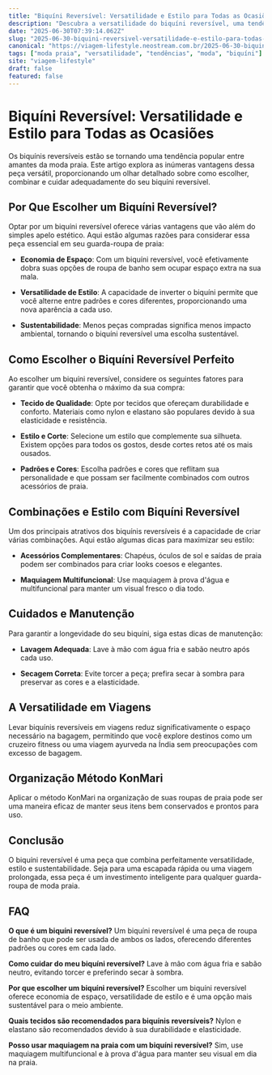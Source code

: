 ```yaml
---
title: "Biquíni Reversível: Versatilidade e Estilo para Todas as Ocasiões"
description: "Descubra a versatilidade do biquíni reversível, uma tendência que combina estilo e praticidade. Saiba como escolher, combinar e cuidar dessa peça essencial."
date: "2025-06-30T07:39:14.062Z"
slug: "2025-06-30-biquini-reversivel-versatilidade-e-estilo-para-todas-as-ocasioes"
canonical: "https://viagem-lifestyle.neostream.com.br/2025-06-30-biquini-reversivel-versatilidade-e-estilo-para-todas-as-ocasioes"
tags: ["moda praia", "versatilidade", "tendências", "moda", "biquíni"]
site: "viagem-lifestyle"
draft: false
featured: false
---
```


# Biquíni Reversível: Versatilidade e Estilo para Todas as Ocasiões

Os biquínis reversíveis estão se tornando uma tendência popular entre amantes da moda praia. Este artigo explora as inúmeras vantagens dessa peça versátil, proporcionando um olhar detalhado sobre como escolher, combinar e cuidar adequadamente do seu biquíni reversível.

## Por Que Escolher um Biquíni Reversível?

Optar por um biquíni reversível oferece várias vantagens que vão além do simples apelo estético. Aqui estão algumas razões para considerar essa peça essencial em seu guarda-roupa de praia:

- **Economia de Espaço**: Com um biquíni reversível, você efetivamente dobra suas opções de roupa de banho sem ocupar espaço extra na sua mala.

- **Versatilidade de Estilo**: A capacidade de inverter o biquíni permite que você alterne entre padrões e cores diferentes, proporcionando uma nova aparência a cada uso.

- **Sustentabilidade**: Menos peças compradas significa menos impacto ambiental, tornando o biquíni reversível uma escolha sustentável.

## Como Escolher o Biquíni Reversível Perfeito

Ao escolher um biquíni reversível, considere os seguintes fatores para garantir que você obtenha o máximo da sua compra:

- **Tecido de Qualidade**: Opte por tecidos que ofereçam durabilidade e conforto. Materiais como nylon e elastano são populares devido à sua elasticidade e resistência.

- **Estilo e Corte**: Selecione um estilo que complemente sua silhueta. Existem opções para todos os gostos, desde cortes retos até os mais ousados.

- **Padrões e Cores**: Escolha padrões e cores que reflitam sua personalidade e que possam ser facilmente combinados com outros acessórios de praia.

## Combinações e Estilo com Biquíni Reversível

Um dos principais atrativos dos biquínis reversíveis é a capacidade de criar várias combinações. Aqui estão algumas dicas para maximizar seu estilo:

- **Acessórios Complementares**: Chapéus, óculos de sol e saídas de praia podem ser combinados para criar looks coesos e elegantes.

- **Maquiagem Multifuncional**: Use maquiagem à prova d'água e multifuncional para manter um visual fresco o dia todo.

## Cuidados e Manutenção

Para garantir a longevidade do seu biquíni, siga estas dicas de manutenção:

- **Lavagem Adequada**: Lave à mão com água fria e sabão neutro após cada uso.

- **Secagem Correta**: Evite torcer a peça; prefira secar à sombra para preservar as cores e a elasticidade.

## A Versatilidade em Viagens

Levar biquínis reversíveis em viagens reduz significativamente o espaço necessário na bagagem, permitindo que você explore destinos como um cruzeiro fitness ou uma viagem ayurveda na Índia sem preocupações com excesso de bagagem.

## Organização Método KonMari

Aplicar o método KonMari na organização de suas roupas de praia pode ser uma maneira eficaz de manter seus itens bem conservados e prontos para uso.

## Conclusão

O biquíni reversível é uma peça que combina perfeitamente versatilidade, estilo e sustentabilidade. Seja para uma escapada rápida ou uma viagem prolongada, essa peça é um investimento inteligente para qualquer guarda-roupa de moda praia.

## FAQ

**O que é um biquíni reversível?**
Um biquíni reversível é uma peça de roupa de banho que pode ser usada de ambos os lados, oferecendo diferentes padrões ou cores em cada lado.

**Como cuidar do meu biquíni reversível?**
Lave à mão com água fria e sabão neutro, evitando torcer e preferindo secar à sombra.

**Por que escolher um biquíni reversível?**
Escolher um biquíni reversível oferece economia de espaço, versatilidade de estilo e é uma opção mais sustentável para o meio ambiente.

**Quais tecidos são recomendados para biquínis reversíveis?**
Nylon e elastano são recomendados devido à sua durabilidade e elasticidade.

**Posso usar maquiagem na praia com um biquíni reversível?**
Sim, use maquiagem multifuncional e à prova d'água para manter seu visual em dia na praia.